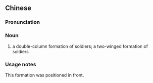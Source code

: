 {{also|阵角}}
==Chinese==
{{zh-forms|s=阵角}}

===Pronunciation===
{{zh-pron
|m=zhènjiǎo
|cat=n
}}

===Noun===
{{zh-noun}}

# {{lb|zh|archaic}} a double-column formation of soldiers; a two-winged formation of soldiers

===Usage notes===
This formation was positioned in front.